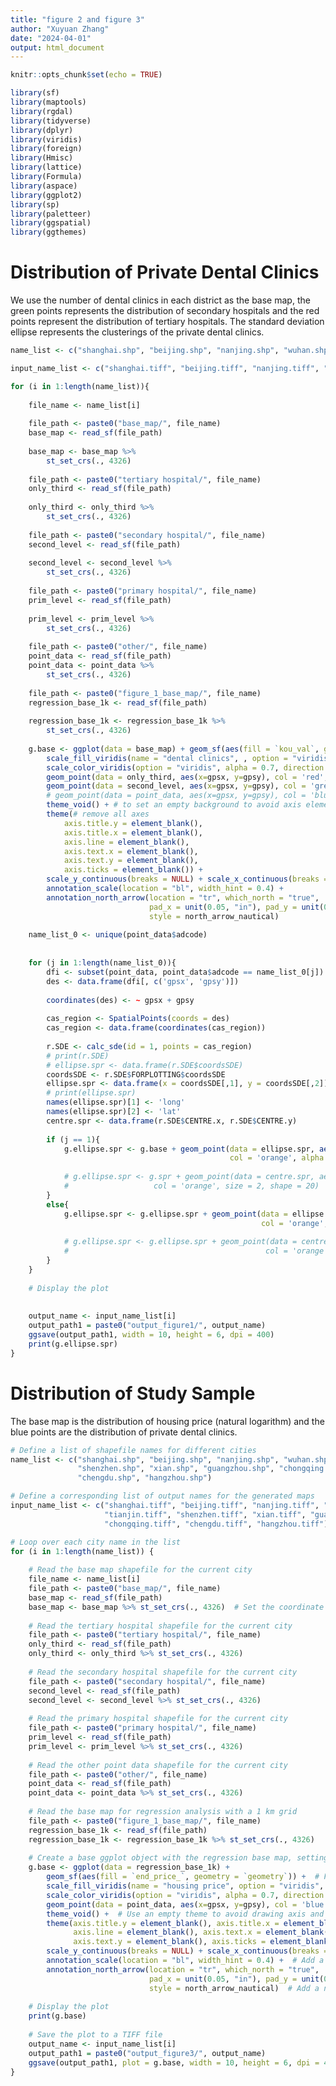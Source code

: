 ```yaml
---
title: "figure 2 and figure 3"
author: "Xuyuan Zhang"
date: "2024-04-01"
output: html_document
---
```


```r
knitr::opts_chunk$set(echo = TRUE)

library(sf)
library(maptools)
library(rgdal)
library(tidyverse)
library(dplyr)
library(viridis)
library(foreign)
library(Hmisc)
library(lattice)
library(Formula)
library(aspace)
library(ggplot2)
library(sp)
library(paletteer)
library(ggspatial)
library(ggthemes)
```

# Distribution of Private Dental Clinics

We use the number of dental clinics in each district as the base map, the green points represents the distribution of secondary hospitals and the red points represent the distribution of tertiary hospitals. The standard deviation ellipse represents the clusterings of the private dental clinics.

```r
name_list <- c("shanghai.shp", "beijing.shp", "nanjing.shp", "wuhan.shp", "tianjin.shp", "shenzhen.shp", "xian.shp", "guangzhou.shp", "chongqing.shp", "chengdu.shp", "hangzhou.shp")

input_name_list <- c("shanghai.tiff", "beijing.tiff", "nanjing.tiff", "wuhan.tiff", "tianjin.tiff", "shenzhen.tiff", "xian.tiff", "guangzhou.tiff", "chongqing.tiff", "chengdu.tiff", "hangzhou.tiff")

for (i in 1:length(name_list)){
    
    file_name <- name_list[i]
    
    file_path <- paste0("base_map/", file_name)
    base_map <- read_sf(file_path)
    
    base_map <- base_map %>% 
        st_set_crs(., 4326)
    
    file_path <- paste0("tertiary hospital/", file_name)
    only_third <- read_sf(file_path)
    
    only_third <- only_third %>%
        st_set_crs(., 4326)
    
    file_path <- paste0("secondary hospital/", file_name)
    second_level <- read_sf(file_path)
    
    second_level <- second_level %>%
        st_set_crs(., 4326)
    
    file_path <- paste0("primary hospital/", file_name)
    prim_level <- read_sf(file_path)
    
    prim_level <- prim_level %>%
        st_set_crs(., 4326)
    
    file_path <- paste0("other/", file_name)
    point_data <- read_sf(file_path)
    point_data <- point_data %>%
        st_set_crs(., 4326)
    
    file_path <- paste0("figure_1_base_map/", file_name)
    regression_base_1k <- read_sf(file_path)
    
    regression_base_1k <- regression_base_1k %>%
        st_set_crs(., 4326)
    
    g.base <- ggplot(data = base_map) + geom_sf(aes(fill = `kou_val`, geometry = `geometry`)) +
        scale_fill_viridis(name = "dental clinics", , option = "viridis", alpha = 0.7, direction = -1) + 
        scale_color_viridis(option = "viridis", alpha = 0.7, direction = -1) +
        geom_point(data = only_third, aes(x=gpsx, y=gpsy), col = 'red', alpha = 0.45, size=1) +
        geom_point(data = second_level, aes(x=gpsx, y=gpsy), col = 'green', alpha = 0.45, size=0.5) +
        # geom_point(data = point_data, aes(x=gpsx, y=gpsy), col = 'blue', alpha = 0.45, size=0.1) +
        theme_void() + # to set an empty background to avoid axis elements
        theme(# remove all axes
            axis.title.y = element_blank(),
            axis.title.x = element_blank(),
            axis.line = element_blank(),
            axis.text.x = element_blank(),
            axis.text.y = element_blank(),
            axis.ticks = element_blank()) + 
        scale_y_continuous(breaks = NULL) + scale_x_continuous(breaks = NULL) +
        annotation_scale(location = "bl", width_hint = 0.4) +
        annotation_north_arrow(location = "tr", which_north = "true", 
                               pad_x = unit(0.05, "in"), pad_y = unit(0.05, "in"),
                               style = north_arrow_nautical) 
    
    name_list_0 <- unique(point_data$adcode)
    
    
    for (j in 1:length(name_list_0)){
        dfi <- subset(point_data, point_data$adcode == name_list_0[j])
        des <- data.frame(dfi[, c('gpsx', 'gpsy')])
        
        coordinates(des) <- ~ gpsx + gpsy
        
        cas_region <- SpatialPoints(coords = des)
        cas_region <- data.frame(coordinates(cas_region))
        
        r.SDE <- calc_sde(id = 1, points = cas_region)
        # print(r.SDE)
        # ellipse.spr <- data.frame(r.SDE$coordsSDE)
        coordsSDE <- r.SDE$FORPLOTTING$coordsSDE
        ellipse.spr <- data.frame(x = coordsSDE[,1], y = coordsSDE[,2])
        # print(ellipse.spr)
        names(ellipse.spr)[1] <- 'long'
        names(ellipse.spr)[2] <- 'lat'
        centre.spr <- data.frame(r.SDE$CENTRE.x, r.SDE$CENTRE.y)
        
        if (j == 1){
            g.ellipse.spr <- g.base + geom_point(data = ellipse.spr, aes(x=long, y=lat, group = NULL), 
                                                 col = 'orange', alpha = 0.15, size =0.08)
            
            # g.ellipse.spr <- g.spr + geom_point(data = centre.spr, aes(x=r.SDE.CENTRE.x, y=r.SDE.CENTRE.y, group = NULL), 
            #                   col = 'orange', size = 2, shape = 20)
        }
        else{
            g.ellipse.spr <- g.ellipse.spr + geom_point(data = ellipse.spr, aes(x=long, y=lat, group = NULL), 
                                                        col = 'orange', alpha = 0.15, size =0.08)
            
            # g.ellipse.spr <- g.ellipse.spr + geom_point(data = centre.spr, aes(x=r.SDE.CENTRE.x, y=r.SDE.CENTRE.y, group = NULL), 
            #                                            col = 'orange', size = 2, shape = 20)
        }
    }
    
    # Display the plot
    
    
    output_name <- input_name_list[i]
    output_path1 = paste0("output_figure1/", output_name)
    ggsave(output_path1, width = 10, height = 6, dpi = 400)        
    print(g.ellipse.spr)
}
```

# Distribution of Study Sample

The base map is the distribution of housing price (natural logarithm) and the blue points are the distribution of private dental clinics.

```r
# Define a list of shapefile names for different cities
name_list <- c("shanghai.shp", "beijing.shp", "nanjing.shp", "wuhan.shp", "tianjin.shp", 
               "shenzhen.shp", "xian.shp", "guangzhou.shp", "chongqing.shp", 
               "chengdu.shp", "hangzhou.shp")

# Define a corresponding list of output names for the generated maps
input_name_list <- c("shanghai.tiff", "beijing.tiff", "nanjing.tiff", "wuhan.tiff", 
                     "tianjin.tiff", "shenzhen.tiff", "xian.tiff", "guangzhou.tiff", 
                     "chongqing.tiff", "chengdu.tiff", "hangzhou.tiff")

# Loop over each city name in the list
for (i in 1:length(name_list)) {
    
    # Read the base map shapefile for the current city
    file_name <- name_list[i]
    file_path <- paste0("base_map/", file_name)
    base_map <- read_sf(file_path)
    base_map <- base_map %>% st_set_crs(., 4326)  # Set the coordinate reference system to WGS84
    
    # Read the tertiary hospital shapefile for the current city
    file_path <- paste0("tertiary hospital/", file_name)
    only_third <- read_sf(file_path)
    only_third <- only_third %>% st_set_crs(., 4326)
    
    # Read the secondary hospital shapefile for the current city
    file_path <- paste0("secondary hospital/", file_name)
    second_level <- read_sf(file_path)
    second_level <- second_level %>% st_set_crs(., 4326)
    
    # Read the primary hospital shapefile for the current city
    file_path <- paste0("primary hospital/", file_name)
    prim_level <- read_sf(file_path)
    prim_level <- prim_level %>% st_set_crs(., 4326)
    
    # Read the other point data shapefile for the current city
    file_path <- paste0("other/", file_name)
    point_data <- read_sf(file_path)
    point_data <- point_data %>% st_set_crs(., 4326)
    
    # Read the base map for regression analysis with a 1 km grid
    file_path <- paste0("figure_1_base_map/", file_name)
    regression_base_1k <- read_sf(file_path)
    regression_base_1k <- regression_base_1k %>% st_set_crs(., 4326)
    
    # Create a base ggplot object with the regression base map, setting up the aesthetics
    g.base <- ggplot(data = regression_base_1k) +
        geom_sf(aes(fill = `end_price_`, geometry = `geometry`)) +  # Fill color based on housing price
        scale_fill_viridis(name = "housing price", option = "viridis", alpha = 0.7, direction = -1) + 
        scale_color_viridis(option = "viridis", alpha = 0.7, direction = -1) +
        geom_point(data = point_data, aes(x=gpsx, y=gpsy), col = 'blue', alpha = 0.45, size=0.1) +
        theme_void() +  # Use an empty theme to avoid drawing axis and background
        theme(axis.title.y = element_blank(), axis.title.x = element_blank(),
              axis.line = element_blank(), axis.text.x = element_blank(),
              axis.text.y = element_blank(), axis.ticks = element_blank()) + 
        scale_y_continuous(breaks = NULL) + scale_x_continuous(breaks = NULL) +
        annotation_scale(location = "bl", width_hint = 0.4) +  # Add a scale bar
        annotation_north_arrow(location = "tr", which_north = "true", 
                               pad_x = unit(0.05, "in"), pad_y = unit(0.05, "in"),
                               style = north_arrow_nautical)  # Add a north arrow
    
    # Display the plot
    print(g.base)
    
    # Save the plot to a TIFF file
    output_name <- input_name_list[i]
    output_path1 = paste0("output_figure3/", output_name)
    ggsave(output_path1, plot = g.base, width = 10, height = 6, dpi = 400)                   
}

```

